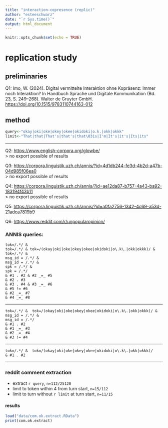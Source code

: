 ```yaml
---
title: "interaction-copresence (replic)"
author: "esteeschwarz"
date: "`r Sys.time()`"
output: html_document
---
```


```r
knitr::opts_chunk$set(echo = TRUE)
```

# replication study
## preliminaries
Q1: Imo, W. (2024). Digital vermittelte Interaktion ohne Kopräsenz: Immer noch Interaktion? In Handbuch Sprache und Digitale Kommunikation (Bd. 23, S. 249–268). Walter de Gruyter GmbH. <https://doi.org/10.1515/9783110744163-012>   

## method

```r
query<-"okay|oki|oke|okey|okee|okidoki|o.k.|okk|okkk"
limit<-"That|that|That's|that's|that\031s|I'm|It's|it's|Its|its"

```
----

Q2: <https://www.english-corpora.org/glowbe/>   
> no export possible of results   

Q3: <https://corpora.linguistik.uzh.ch/annis/?id=4d1db244-fe3d-4b2d-a47b-04d985f06ea0>   
> no export possible of results   

Q4: <https://corpora.linguistik.uzh.ch/annis/?id=ae12da87-b757-4a43-ba92-183194f43b11>   
> no export possible of results   

Q5: <https://corpora.linguistik.uzh.ch/annis/?id=a0fa2756-1342-4c69-a53d-21adca7819b9>   

Q6: <https://www.reddit.com/r/unpopularopinion/>


### ANNIS queries:
```aql
tok=‎/.*‎/ & 
tok=‎/.*‎/ & tok=‎/(okay|oki|oke|okey|okee|okidoki|o\.k\.|okk|okkk)‎‎/ & tok=‎/.*‎/ &
msg_id = ‎/.*‎/ &
msg_id = ‎/.*‎/ &
spk = ‎/.*‎/ &
spk = ‎/.*‎/ 
& #1 . #2 & #2 _=_ #5
& #2 . #3
& #3 . #4 & #3 _=_ #6
& #5 != #6 
& #2 _=_ #7 
& #4 _=_ #8
```

----

```aql
tok=‎/.*‎/ &  tok=‎/(okay|oki|oke|okey|okee|okidoki|o\.k\.|okk|okkk)‎/ &
msg_id = ‎/.*‎/ &
msg_id = ‎/.*‎/ 
& #1 . #2 
& #1 _=_ #3
& #2 _=_ #4
& #3 != #4 
```

----

```aql
tok=‎/.*‎/ &  tok=‎/(okay|oki|oke|okey|okee|okidoki|o\.k\.|okk|okkk)‎/ 
& #1 . #2 
```

----

### reddit comment extraction
- extract ```r query```, ```n=112/25120```
- limit to token within 4 from turn start, ```n=15/112```
- limit to turn without ```r limit``` at turn start, ```n=11/15```

#### results
```r

load("data/com.ok.extract.RData")
print(com.ok.extract)

```

